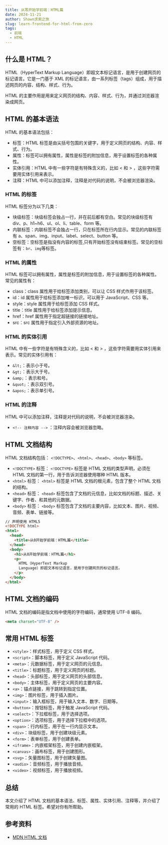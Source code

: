 ```yaml
---
title: 从零开始学前端：HTML篇
date: 2024-11-21
author: Shawn求索之旅
slug: learn-frontend-for-html-from-zero
tags:
  - 前端
  - HTML
---
```


## 什么是 HTML？

HTML（HyperText Markup Language）即超文本标记语言，是用于创建网页的标记语言。它是一门基于 XML 的标记语言，由一系列标签（tags）组成，用于描述网页的内容、结构、样式、行为。

HTML 的主要作用是用来定义网页的结构、内容、样式、行为，并通过浏览器渲染成网页。

## HTML 的基本语法

HTML 的基本语法包括：

- 标签：HTML 标签是由尖括号包围的关键字，用于定义网页的结构、内容、样式、行为。
- 属性：标签可以拥有属性，属性是标签的附加信息，用于设置标签的各种属性。
- 实体引用：HTML 中有一些字符是有特殊含义的，比如 &lt; 和 &gt; ，这些字符需要用实体引用来表示。
- 注释：HTML 中可以添加注释，注释是对代码的说明，不会被浏览器渲染。

### HTML 的标签

HTML 标签分为以下几类：

- 块级标签：块级标签会独占一行，并在前后都有空白。常见的块级标签有 div、p、h1~h6、ul、ol、li、table、form 等。
- 内联标签：内联标签不会独占一行，只在标签所在行内显示。常见的内联标签有 a、span、img、input、label、select、button 等。
- 空标签：空标签是指没有内容的标签,只有开始标签没有结束标签。常见的空标签有：`br`、`img`等标签。

### HTML 的属性

HTML 标签可以拥有属性，属性是标签的附加信息，用于设置标签的各种属性。常见的属性有：

- class：class 属性用于给标签添加类别，可以让 CSS 样式作用于该标签。
- id：id 属性用于给标签添加唯一标识，可以用于 JavaScript、CSS 等。
- style：style 属性用于给标签添加 CSS 样式。
- title：title 属性用于给标签添加提示信息。
- href：href 属性用于指定超链接的链接地址。
- src：src 属性用于指定引入外部资源的地址。

### HTML 的实体引用

HTML 中有一些字符是有特殊含义的，比如 &lt; 和 &gt; ，这些字符需要用实体引用来表示。常见的实体引用有：

- `&lt;`：表示小于号。
- `&gt;`：表示大于号。
- `&amp;`：表示和号。
- `&quot;`：表示双引号。
- `&apos;`：表示单引号。

### HTML 的注释

HTML 中可以添加注释，注释是对代码的说明，不会被浏览器渲染。

- `<!-- 注释内容 -->` ：注释内容会被浏览器忽略。

## HTML 文档结构

HTML 文档结构包括： `<!DOCTYPE>`、`<html>`、`<head>`、`<body>` 等标签。

- `<!DOCTYPE>` 标签： `<!DOCTYPE>` 标签是 HTML 文档的类型声明，必须在 HTML 文档的第一行，用于告诉浏览器使用哪种 HTML 版本。
- `<html>` 标签： `<html>` 标签是 HTML 文档的根元素，包含了整个 HTML 文档的结构。
- `<head>` 标签： `<head>` 标签包含了文档的元信息，比如文档的标题、描述、关键字、作者、和其他的元数据。
- `<body>` 标签： `<body>` 标签包含了文档的主要内容，比如文本、图片、视频、音频、表单、链接等。

```html
// 声明使用 HTML5
<!DOCTYPE html>
<html>
  <head>
    <title>从0开始学前端：HTML篇</title>
  </head>
  <body>
    <h1>从0开始学前端：HTML篇</h1>
    <p>
      HTML（HyperText Markup
      Language）即超文本标记语言，是用于创建网页的标记语言。
    </p>
  </body>
</html>
```

## HTML 文档的编码

HTML 文档的编码是指文档中使用的字符编码，通常使用 UTF-8 编码。

```html
<meta charset="UTF-8" />
```

## 常用 HTML 标签

- `<style>`：样式标签，用于定义 CSS 样式。
- `<script>`：脚本标签，用于定义 JavaScript 代码。
- `<meta>`：元数据标签，用于定义网页的元信息。
- `<title>`：标题标签，用于定义网页的标题。
- `<head>`：头部标签，用于定义网页的头部信息。
- `<body>`：主体标签，用于定义网页的主要内容。
- `<a>`：锚点链接，用于跳转到指定位置。
- `<img>`：图片标签，用于插入图片。
- `<input>`：输入框标签，用于输入文本、数字、日期等。
- `<button>`：按钮标签，用于触发 JavaScript 代码。
- `<select>`：下拉框标签，用于选择选项。
- `<option>`：选项标签，用于选择下拉框中的选项。
- `<span>`：行内标签，用于在一行内显示文本。
- `<div>`：块级标签，用于创建块级元素。
- `<form>`：表单标签，用于创建表单。
- `<iframe>`：内嵌框架标签，用于创建内嵌框架。
- `<canvas>`：画布标签，用于创建图形。
- `<svg>`：矢量图标签，用于创建矢量图。
- `<audio>`：音频标签，用于播放音频。
- `<video>`：视频标签，用于播放视频。

## 总结

本文介绍了 HTML 文档的基本语法、标签、属性、实体引用、注释等，并介绍了常用的 HTML 标签。希望对你有所帮助。

## 参考资料

- [MDN HTML 文档](https://developer.mozilla.org/zh-CN/docs/Web/HTML)
